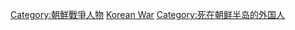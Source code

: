 [[Category:朝鮮戰爭人物|Category:朝鮮戰爭人物]]
[[Category:各戰爭身亡者|Korean War]]
[[Category:死在朝鲜半岛的外国人|Category:死在朝鲜半岛的外国人]]